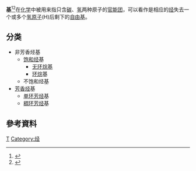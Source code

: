 '''{{Ruby|烴|-{zh-cn:tīng; zh-hk:tīng; zh-tw:ㄊㄧㄥ<br />ㄑㄧㄥ}-}}基'''<ref>{{Cite web |url=http://terms.naer.edu.tw/download/220/ |title=《化學命名原則》，第四版，國立編譯館，2004 |access-date=2018-05-03 |archive-date=2021-02-10 |archive-url=https://web.archive.org/web/20210210180627/http://terms.naer.edu.tw/download/220/ |dead-url=no }}</ref><ref>{{Cite web |url=http://dict.revised.moe.edu.tw/cgi-bin/cbdic/gsweb.cgi?o=dcbdic&searchid=W00000006600 |title=中華民國教育部重編國語辭典修訂本 - 烴 |access-date=2017-08-27 |archive-date=2021-02-06 |archive-url=https://web.archive.org/web/20210206041129/http://dict.revised.moe.edu.tw/cgi-bin/cbdic/gsweb.cgi?o=dcbdic&searchid=W00000006600 |dead-url=no }}</ref>在[[化学|化学]]中被用来指只含[[碳|碳]]、[[氢|氢]]两种原子的[[官能团|官能团]]，可以看作是相应的[[烃|烃]]失去一个或多个[[氢|氢原子]](H)后剩下的[[自由基|自由基]]。

== 分类 ==
* 非芳香烃基
** [[饱和烃|饱和烃]]基
*** [[烷基|无环烷基]]
*** [[环烷|环烷]]基
** 不饱和烃基
* [[芳香烃|芳香烃]]基
** [[单环芳烃|单环芳烃]]基
** [[稠环芳烃|稠环芳烃]]基

== 參考資料 ==
{{Reflist}}

[[Category:官能团|T]]
[[Category:烃|Category:烃]]